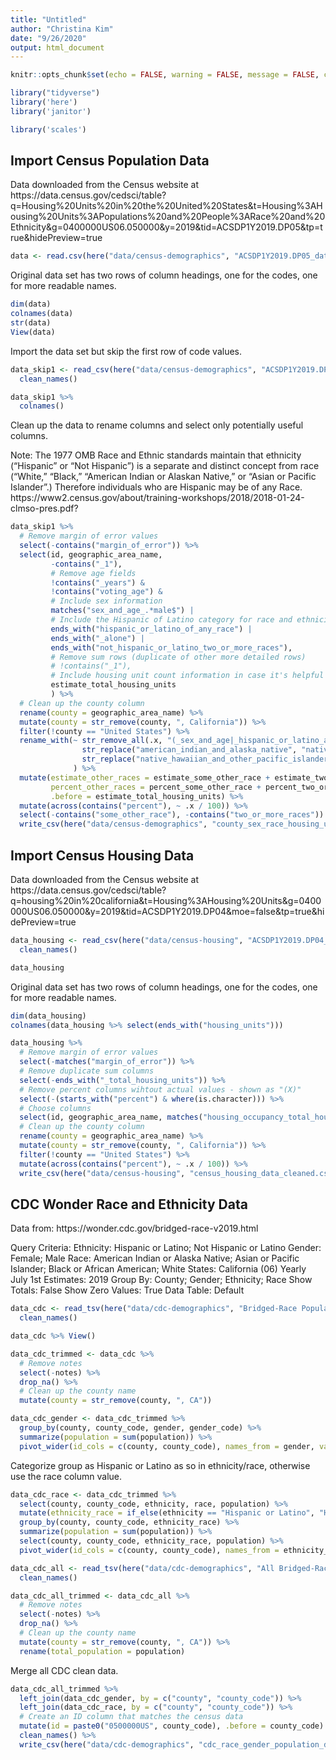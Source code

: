 ```yaml
---
title: "Untitled"
author: "Christina Kim"
date: "9/26/2020"
output: html_document
---
```


```r
knitr::opts_chunk$set(echo = FALSE, warning = FALSE, message = FALSE, cache.lazy = FALSE)

library("tidyverse")
library('here')
library('janitor')

library('scales')
```

## Import Census Population Data

Data downloaded from the Census website at https://data.census.gov/cedsci/table?q=Housing%20Units%20in%20the%20United%20States&t=Housing%3AHousing%20Units%3APopulations%20and%20People%3ARace%20and%20Ethnicity&g=0400000US06.050000&y=2019&tid=ACSDP1Y2019.DP05&tp=true&hidePreview=true

```r
data <- read.csv(here("data/census-demographics", "ACSDP1Y2019.DP05_data_with_overlays_2020-09-26T140825.csv"), header = TRUE)
```

Original data set has two rows of column headings, one for the codes, one for more readable names.

```r
dim(data)
colnames(data)
str(data)
View(data)
```

Import the data set but skip the first row of code values.

```r
data_skip1 <- read_csv(here("data/census-demographics", "ACSDP1Y2019.DP05_data_with_overlays_2020-09-26T140825.csv"), skip = 1) %>% 
  clean_names()

data_skip1 %>% 
  colnames()
```

Clean up the data to rename columns and select only potentially useful columns.

Note: The 1977 OMB Race and Ethnic standards maintain that ethnicity (“Hispanic” or “Not Hispanic”) is a separate and distinct concept from race (“White,” “Black,” “American Indian or Alaskan Native,” or “Asian or Pacific Islander”.) Therefore individuals who are Hispanic may be of any Race. https://www2.census.gov/about/training-workshops/2018/2018-01-24-clmso-pres.pdf?

```r
data_skip1 %>% 
  # Remove margin of error values
  select(-contains("margin_of_error")) %>% 
  select(id, geographic_area_name,
         -contains("_1"),
         # Remove age fields
         !contains("_years") &
         !contains("voting_age") &
         # Include sex information
         matches("sex_and_age_.*male$") |
         # Include the Hispanic of Latino category for race and ethnicity (i.e., drop the "Race" category)
         ends_with("hispanic_or_latino_of_any_race") |
         ends_with("_alone") |
         ends_with("not_hispanic_or_latino_two_or_more_races"),
         # Remove sum rows (duplicate of other more detailed rows)
         # !contains("_1"),
         # Include housing unit count information in case it's helpful for housing analysis
         estimate_total_housing_units
         ) %>% 
  # Clean up the county column
  rename(county = geographic_area_name) %>% 
  mutate(county = str_remove(county, ", California")) %>% 
  filter(!county == "United States") %>% 
  rename_with(~ str_remove_all(.x, "(_sex_and_age|_hispanic_or_latino_and_race)_total_population|_alone|_of_any_race|_not_hispanic_or_latino|_or_african_american") %>% 
                str_replace("american_indian_and_alaska_native", "native_american") %>% 
                str_replace("native_hawaiian_and_other_pacific_islander", "pacific_islander")
              ) %>%
  mutate(estimate_other_races = estimate_some_other_race + estimate_two_or_more_races,
         percent_other_races = percent_some_other_race + percent_two_or_more_races,
         .before = estimate_total_housing_units) %>% 
  mutate(across(contains("percent"), ~ .x / 100)) %>% 
  select(-contains("some_other_race"), -contains("two_or_more_races")) %>% 
  write_csv(here("data/census-demographics", "county_sex_race_housing_units.csv"))


```

## Import Census Housing Data

Data downloaded from the Census website at https://data.census.gov/cedsci/table?q=housing%20in%20california&t=Housing%3AHousing%20Units&g=0400000US06.050000&y=2019&tid=ACSDP1Y2019.DP04&moe=false&tp=true&hidePreview=true

```r
data_housing <- read_csv(here("data/census-housing", "ACSDP1Y2019.DP04_data_with_overlays_2020-10-02T194057.csv"), skip = 1) %>% 
  clean_names()

data_housing
```

Original data set has two rows of column headings, one for the codes, one for more readable names.

```r
dim(data_housing)
colnames(data_housing %>% select(ends_with("housing_units")))
```


```r
data_housing %>% 
  # Remove margin of error values
  select(-matches("margin_of_error")) %>% 
  # Remove duplicate sum columns
  select(-ends_with("_total_housing_units")) %>% 
  # Remove percent columns wihtout actual values - shown as "(X)"
  select(-(starts_with("percent") & where(is.character))) %>%
  # Choose columns
  select(id, geographic_area_name, matches("housing_occupancy_total_housing_units|vacancy_rate|units_in_structure|year_structure_built|median_rooms|occupants_per_room")) %>% 
  # Clean up the county column
  rename(county = geographic_area_name) %>% 
  mutate(county = str_remove(county, ", California")) %>% 
  filter(!county == "United States") %>% 
  mutate(across(contains("percent"), ~ .x / 100)) %>% 
  write_csv(here("data/census-housing", "census_housing_data_cleaned.csv"))
```

## CDC Wonder Race and Ethnicity Data

Data from: https://wonder.cdc.gov/bridged-race-v2019.html

Query Criteria:
Ethnicity:	Hispanic or Latino; Not Hispanic or Latino
Gender:	Female; Male
Race:	American Indian or Alaska Native; Asian or Pacific Islander; Black or African American; White
States:	California (06)
Yearly July 1st Estimates:	2019
Group By:	County; Gender; Ethnicity; Race
Show Totals:	False
Show Zero Values:	True
Data Table:	Default


```r
data_cdc <- read_tsv(here("data/cdc-demographics", "Bridged-Race Population Estimates 2019.txt")) %>% 
  clean_names()

data_cdc %>% View()
```

```r
data_cdc_trimmed <- data_cdc %>% 
  # Remove notes
  select(-notes) %>% 
  drop_na() %>% 
  # Clean up the county name
  mutate(county = str_remove(county, ", CA"))
```

```r
data_cdc_gender <- data_cdc_trimmed %>% 
  group_by(county, county_code, gender, gender_code) %>% 
  summarize(population = sum(population)) %>% 
  pivot_wider(id_cols = c(county, county_code), names_from = gender, values_from = population)
```

Categorize group as Hispanic or Latino as so in ethnicity/race, otherwise use the race column value.

```r
data_cdc_race <- data_cdc_trimmed %>% 
  select(county, county_code, ethnicity, race, population) %>% 
  mutate(ethnicity_race = if_else(ethnicity == "Hispanic or Latino", "Hispanic or Latino", race)) %>% 
  group_by(county, county_code, ethnicity_race) %>% 
  summarize(population = sum(population)) %>% 
  select(county, county_code, ethnicity_race, population) %>% 
  pivot_wider(id_cols = c(county, county_code), names_from = ethnicity_race, values_from = population)
```


```r
data_cdc_all <- read_tsv(here("data/cdc-demographics", "All Bridged-Race Population Estimates 2019.txt")) %>% 
  clean_names()

data_cdc_all_trimmed <- data_cdc_all %>% 
  # Remove notes
  select(-notes) %>% 
  drop_na() %>% 
  # Clean up the county name
  mutate(county = str_remove(county, ", CA")) %>% 
  rename(total_population = population)
```

Merge all CDC clean data.

```r
data_cdc_all_trimmed %>% 
  left_join(data_cdc_gender, by = c("county", "county_code")) %>% 
  left_join(data_cdc_race, by = c("county", "county_code")) %>% 
  # Create an ID column that matches the census data
  mutate(id = paste0("0500000US", county_code), .before = county_code) %>% 
  clean_names() %>% 
  write_csv(here("data/cdc-demographics", "cdc_race_gender_population_data_cleaned.csv"))
```



